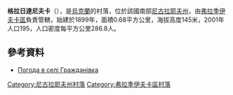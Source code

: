 {{coord|47|42|10|N|30|43|8|E|scale:100000|display=title}}

'''格拉日達尼夫卡'''（{{lang-uk|Гражданівка}}），是[[烏克蘭|烏克蘭]]的村落，位於該國南部[[尼古拉耶夫州|尼古拉耶夫州]]，由[[弗拉季伊夫卡區|弗拉季伊夫卡區]]負責管轄，始建於1899年，面積0.68平方公里，海拔高度145米，2001年人口195，人口密度每平方公里286.8人。

==參考資料==
* [http://weather.in.ua/ua/nikolaevskaja/5798 Погода в селі Гражданівка] {{Wayback|url=http://weather.in.ua/ua/nikolaevskaja/5798 |date=20160606204108 }}

[[Category:尼古拉耶夫州村落|Category:尼古拉耶夫州村落]]
[[Category:弗拉季伊夫卡區村落|Category:弗拉季伊夫卡區村落]]


{{Mykolaiv-geo-stub}}